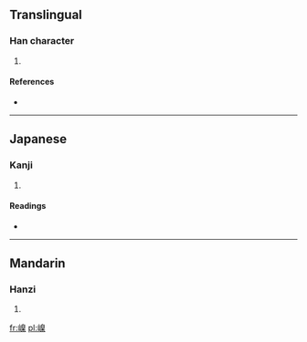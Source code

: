 ==Translingual==

===Han character===
{{Han char|rn=46|rad=山|as=10|sn=13|four=2679<sub>4</sub>|canj=山竹山木 (UHUD)}}

# {{defn|Han|sort=山10}}

====References====
* {{Han ref|kx=0317.450|dkj=08367|dj=0618.140|hdz=10790.210|uh=5D72|ud=23922|bh=DD51|bd=56657}}

----

==Japanese==

===Kanji===
{{ja-kanji|grade=|rs=山10}}

# {{defn|lang=ja|sort=山10}}

====Readings====
* {{ja-readings|on=[[げつ]] (getsu), [[げち]] (gechi)|kun=}}

----

==Mandarin==

===Hanzi===
{{cmn-hanzi|pin=[[niè]] ([[nie4]])|wg=nieh<sup>4</sup>}}

# {{defn|lang=cmn|sort=山10}}

[[fr:嵲]]
[[pl:嵲]]